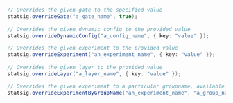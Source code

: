 ```java
// Overrides the given gate to the specified value
statsig.overrideGate("a_gate_name", true);
	
// Overrides the given dynamic config to the provided value
statsig.overrideDynamicConfig("a_config_name", { key: "value" });

// Overrides the given experiment to the provided value
statsig.overrideExperiment("an_experiment_name", { key: "value" });
	
// Overrides the given layer to the provided value
statsig.overrideLayer("a_layer_name", { key: "value" });

// Overrides the given experiment to a particular groupname, available for experiments only:
statsig.overrideExperimentByGroupName("an_experiment_name", "a_group_name")
```
